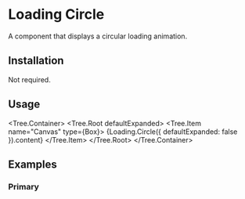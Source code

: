 
# Loading Circle

A component that displays a circular loading animation.

<ComponentsTabs component={Loading.Circle()} />

## Installation

Not required.

## Usage

<Tree.Container>
  <Tree.Root defaultExpanded>
    <Tree.Item name="Canvas" type={Box}>
      {Loading.Circle({ defaultExpanded: false }).content}
    </Tree.Item>
  </Tree.Root>
</Tree.Container>

## Examples

### Primary

<ComponentsTabs component={Loading.Circle()} /> 